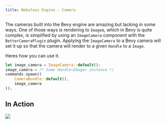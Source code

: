 ```yaml
---
title: Nebulous Engine - Camera
---
```

The cameras built into the Bevy engine are amazing but lacking in some ways.  One of those ways is rendering to `Image`s, which in Bevy is quite complex, is simplified by using an `ImageCamera` component with the `BetterCameraPlugin` plugin.
Applying the `ImageCamera` to a Bevy camera will set it up so that the camera will render to a given `Handle` to a `Image`.

Heres how you can use it.
```rust
let image_camera = ImageCamera::default();
image_camera = /* Some Handle<Image> instance */
commands.spawn((
    CameraBundle::default(),
    image_camera
));
```

## In Action
<img src="/ne-2.png"/>